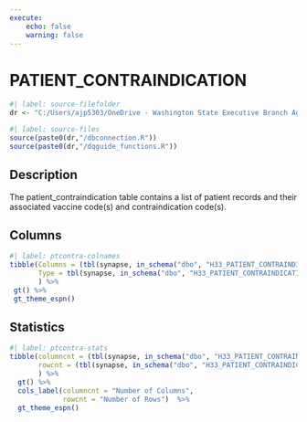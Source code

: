 ```yaml
---
execute:
    echo: false
    warning: false
---
```


# PATIENT_CONTRAINDICATION {.unnumbered}

```r
#| label: source-filefolder
dr <- "C:/Users/ajp5303/OneDrive - Washington State Executive Branch Agencies/source_scripts"
```

```r
#| label: source-files
source(paste0(dr,"/dbconnection.R"))
source(paste0(dr,"/dqguide_functions.R"))
```

## Description

The patient_contraindication table contains a list of patient records and their associated vaccine code(s) and contraindication code(s).

## Columns

```r
#| label: ptcontra-colnames
tibble(Columns = (tbl(synapse, in_schema("dbo", "H33_PATIENT_CONTRAINDICATION")) %>% colnames()),
       Type = tbl(synapse, in_schema("dbo", "H33_PATIENT_CONTRAINDICATION")) %>% head(1) %>% as_tibble() %>% sapply(class)
       ) %>%
 gt() %>%
 gt_theme_espn()
```

## Statistics

```r
#| label: ptcontra-stats
tibble(columncnt = (tbl(synapse, in_schema("dbo", "H33_PATIENT_CONTRAINDICATION")) %>% ncol()),
       rowcnt = (tbl(synapse, in_schema("dbo", "H33_PATIENT_CONTRAINDICATION"))) %>% nrow2()
       ) %>%
  gt() %>%
  cols_label(columncnt = "Number of Columns",
             rowcnt = "Number of Rows")  %>%
  gt_theme_espn()
```
